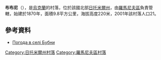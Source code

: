 {{coord|50|14|54|N|27|46|43|E|scale:30000|display=title}}

'''布布尼'''（{{lang-uk|Бубни}}），是[[烏克蘭|烏克蘭]]的村落，位於該國北部[[日托米爾州|日托米爾州]]，由[[羅馬尼夫區|羅馬尼夫區]]負責管轄，始建於1870年，面積9.8平方公里，海拔高度220米，2001年該村落人口21。

==參考資料==
* [http://weather.in.ua/ua/zhitomirskaja/2115 Погода в селі Бубни] {{Wayback|url=http://weather.in.ua/ua/zhitomirskaja/2115 |date=20160305080405 }}

{{DEFAULTSORT:Бубни}}
[[Category:日托米爾州村落|Category:日托米爾州村落]]
[[Category:羅馬尼夫區村落|Category:羅馬尼夫區村落]]


{{Zhytomyr-geo-stub}}